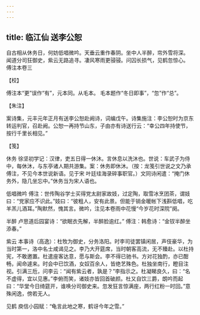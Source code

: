 ```yaml
---
---
---
```

title: 临江仙 送李公恕
---







自古相从休务日，何妨低唱微吟。天垂云重作春阴。坐中人半醉，帘外雪将深。　闻道分司狂御史，紫云无路追寻。凄风寒雨更骎骎。问囚长损气，见鹤忽惊心。　傅注本卷三





【校】


傅注本“更”误作“有”，元本同。从毛本。 毛本题作“冬日即事”，“忽”作“总”。





【朱注】


案诗集，元丰元年正月有送李公恕赴阙诗，词编戊午。诗集施注：李公恕时为京东转运判官，召赴阙。公恕一再持节山东，子由亦有诗送行云：“幸公四年持使节，按行千里长相见。”





【笺】


休务 徐坚初学记：汉律，吏五日得一休沐。言休息以洗沐也。世说：车武子为侍中，每休沐，与东亭诸人期共游集。案：休务即休沐。（按：龙笺引世说之文乃承傅注，不见今本世说新语。见于宋 叶廷珪海录碎事职官。）文同诗闲遣：“掩门休务外，隐几坐忘中。”休务当为宋人语也。

低唱微吟 傅注：世传陶谷学士买得党太尉家故妓，过定陶，取雪冰烹团茶，谓妓曰：“党家应不识此。”妓曰：“彼粗人，安有此景。但能于销金暖帐下浅斟低唱，吃羊羔儿酒耳。”陶默然，愧其言。微吟，注见本卷雨中花慢“今岁花时深院”阕。

半醉 卢思道后园宴诗：“欲眠衣先解，半醉脸逾红。” 傅注：韩愈诗：“金钗半醉坐添春。”

紫云 本事诗（高逸）：杜牧为御史，分务洛阳。时李司徒罢镇闲居，声伎豪华，为当时第一，洛中名士咸谒见之。李乃大开筵席，当时朝客高流，无不臻赴。以杜持宪，不敢邀置。杜遣座客达意，愿与斯会。李不得已驰书。方对花独酌，亦已酣畅，闻命遽来。时会中已饮酒，女奴百余人，皆绝艺殊色。杜独坐南行，瞪目注视。引满三卮，问李云：“闻有紫云者，孰是？”李指示之。杜凝睇良久，曰：“名不虚得，宜以见惠。”李俯而笑，诸妓亦皆回首破颜。杜又自饮三爵，朗吟而起曰：“华堂今日绮筵开，谁唤分司御史来。忽发狂言惊满座，两行红粉一时回。”意殊闲逸，傍若无人。

见鹤 庾信小园赋：“龟言此地之寒，鹤讶今年之雪。”